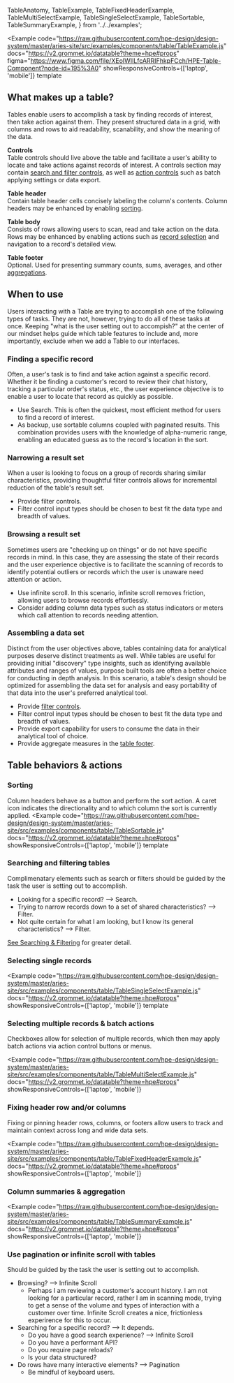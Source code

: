   TableAnatomy,
  TableExample,
  TableFixedHeaderExample,
  TableMultiSelectExample,
  TableSingleSelectExample,
  TableSortable,
  TableSummaryExample,
} from '../../examples';

<Example
  code="https://raw.githubusercontent.com/hpe-design/design-system/master/aries-site/src/examples/components/table/TableExample.js"
  docs="https://v2.grommet.io/datatable?theme=hpe#props"
  figma="https://www.figma.com/file/XEoIWIlLfcARRIFhkpFCch/HPE-Table-Component?node-id=195%3A0"
  showResponsiveControls={['laptop', 'mobile']}
  template
>
  <TableExample />
</Example>

## What makes up a table?
Tables enable users to accomplish a task by finding records of interest, then take action against them.
They present structured data in a grid, with columns and rows to aid readability, scanability, and show 
the meaning of the data.

<TableAnatomy />

**Controls**<br />
Table controls should live above the table and facilitate a user's ability to locate and 
take actions against records of interest. A controls section may contain [search and filter 
controls](#searching-and-filtering-tables), as well as [action controls](#selecting-multiple-records-and-batch-actions) 
such as batch applying settings or data export.

**Table header**<br />
Contain table header cells concisely labeling the column's contents.
Column headers may be enhanced by enabling [sorting](#sorting).

**Table body**<br />
Consists of rows allowing users to scan, read and take action on the data. 
Rows may be enhanced by enabling actions such as [record selection](#selecting-single-records) and 
navigation to a record's detailed view.

**Table footer**<br />
Optional. Used for presenting summary counts, sums, averages, and other [aggregations](#column-summaries-and-aggregation).

<!--
**Cells**<br />
Commonly contain numerical and textual data, but may also include visuals such as meters, 
status indicators, anchors, and buttons.
[Cell variants, actions & behaviors >]()
-->

## When to use
Users interacting with a Table are trying to accomplish one of the following types of tasks.
They are not, however, trying to do all of these tasks at once.
Keeping "what is the user setting out to accompish?" at the center of our mindset helps guide which 
table features to include and, more importantly, exclude when we add a Table to our interfaces.

### Finding a specific record
Often, a user's task is to find and take action against a specific record. Whether it be 
finding a customer's record to review their chat history, tracking a particular order's 
status, etc., the user experience objective is to enable a user to locate that record as 
quickly as possible.

- Use Search. This is often the quickest, most efficient method for users to find a record of interest. 
- As backup, use sortable columns coupled with paginated results. This combination 
provides users with the knowledge of alpha-numeric range, enabling an 
educated guess as to the record's location in the sort.

<ExampleImagePreview
  label="See finding a specific record"
  href="#searching-and-filtering-tables"
  src="/static/images/Searching_Data_Tables.png"
  alt="Example demonstrating how to find a record of interest with a Table"
/>

### Narrowing a result set
When a user is looking to focus on a group of records sharing similar characteristics, 
providing thoughtful filter controls allows for incremental reduction of the table's 
result set.

- Provide filter controls.
- Filter control input types should be chosen to best fit the data type and breadth of values.

<ExampleImagePreview
  label="Learn more about providing a great filter experience"
  href="#searching-and-filtering-tables"
  src="/static/images/Filtering_Data_Tables.png"
  alt="Example demonstrating how to find a record of interest with a Table"
/>

### Browsing a result set
Sometimes users are "checking up on things" or do not have specific records 
in mind. In this case, they are assessing the state of their records and the 
user experience objective is to facilitate the scanning of records to identify 
potential outliers or records which the user is unaware need attention or action.

- Use infinite scroll. In this scenario, infinite scroll removes friction, 
allowing users to browse records effortlessly.
- Consider adding column data types such as status indicators or meters 
which call attention to records needing attention.

<ExampleImagePreview
  label="Using infinite scroll with tables"
  href="#use-pagination-or-infinite-scroll-with-tables"
  src="/static/images/Browsing_For_Outliers.png"
  alt="Example demonstrating how to find a record of interest with a Table"
/>

### Assembling a data set
Distinct from the user objectives above, tables containing data for analytical 
purposes deserve distinct treatments as well. While tables are useful for 
providing initial "discovery" type insights, such as identifying available attributes
and ranges of values, purpose built tools are often a better choice for conducting 
in depth analysis. In this scenario, a table's design should be optimized for 
assembling the data set for analysis and easy portability of that data into the 
user's preferred analytical tool.

- Provide [filter controls](#searching-and-filtering-tables).
- Filter control input types should be chosen to best fit the data type and breadth of values.
- Provide export capability for users to consume the data in their analytical 
tool of choice.
- Provide aggregate measures in the [table footer](#column-summaries-and-aggregation).

<!--
## Guidelines
-->

<!--
### How many columns?
The number of columns and rows should be guided by the task the user is setting 
out to accomplish.

Generally, if there are more than 5-7 columns in the table, it is a sign that 
a single table is trying to solve too many user problems at once. In that case, 
consider:
- Are there too many user persona types using this view? If so, are there opportunities 
to personalize the view by role?
- What are the user interactions leading up to the table view? Are there opportunities 
to improve navigation and build intentful user flows?
- Perhaps, it is unclear as to what the user problem the table is attempting 
to solve? A good opportunity for speaking to and learning from end users!

**The Exception**<br />
In an analytical context, where the goal is to assemble a data set and identify patterns 
within it, a larger number of columns may be neccessary.

In this context, a Table should facilitate the assembly of the data set and make the set 
accessible in a tool specifically designed for analysis.
-->

## Table behaviors & actions

### Sorting
Column headers behave as a button and perform the sort action. A caret icon indicates 
the directionality and to which column the sort is currently applied.
<Example
  code="https://raw.githubusercontent.com/hpe-design/design-system/master/aries-site/src/examples/components/table/TableSortable.js"
  docs="https://v2.grommet.io/datatable?theme=hpe#props"
  showResponsiveControls={['laptop', 'mobile']}
  template
>
  <TableSortable />
</Example>

### Searching and filtering tables
Complimenatary elements such as search or filters should be guided by the task the user 
is setting out to accomplish.
- Looking for a specific record? --> Search.
- Trying to narrow records down to a set of shared characteristics? --> Filter.
- Not quite certain for what I am looking, but I know its general characteristics? --> Filter.

[See Searching & Filtering]() for greater detail.

### Selecting single records
<Example
  code="https://raw.githubusercontent.com/hpe-design/design-system/master/aries-site/src/examples/components/table/TableSingleSelectExample.js"
  docs="https://v2.grommet.io/datatable?theme=hpe#props"
  showResponsiveControls={['laptop', 'mobile']}
  template
>
  <TableSingleSelectExample />
</Example>

### Selecting multiple records & batch actions
Checkboxes allow for selection of multiple records, which then may apply 
batch actions via action control buttons or menus. 

<Example
  code="https://raw.githubusercontent.com/hpe-design/design-system/master/aries-site/src/examples/components/table/TableMultiSelectExample.js"
  docs="https://v2.grommet.io/datatable?theme=hpe#props"
  showResponsiveControls={['laptop', 'mobile']}
>
  <TableMultiSelectExample />
</Example>

### Fixing header row and/or columns
Fixing or pinning header rows, columns, or footers allow users to track and 
maintain context across long and wide data sets.

<Example
  code="https://raw.githubusercontent.com/hpe-design/design-system/master/aries-site/src/examples/components/table/TableFixedHeaderExample.js"
  docs="https://v2.grommet.io/datatable?theme=hpe#props"
  showResponsiveControls={['laptop', 'mobile']}
>
  <TableFixedHeaderExample />
</Example>

### Column summaries & aggregation
<Example
  code="https://raw.githubusercontent.com/hpe-design/design-system/master/aries-site/src/examples/components/table/TableSummaryExample.js"
  docs="https://v2.grommet.io/datatable?theme=hpe#props"
  showResponsiveControls={['laptop', 'mobile']}
>
  <TableSummaryExample />
</Example>

### Use pagination or infinite scroll with tables
Should be guided by the task the user is setting out to accomplish.

- Browsing? --> Infinite Scroll
  - Perhaps I am reviewing a customer's account history. I am not looking for 
  a particular record, rather I am in scanning mode, trying to get a sense of 
  the volume and types of interaction with a customer over time. Infinite Scroll 
  creates a nice, frictionless experirence for this to occur.
- Searching for a specific record? --> It depends.
  - Do you have a good search experience? --> Infinite Scroll
  - Do you have a performant API?
  - Do you require page reloads?
  - Is your data structured? 
- Do rows have many interactive elements? --> Pagination
  - Be mindful of keyboard users.

<!-- To be added. Placeholders for future content.
### Pagination

### Infinite Scroll

## Table Cells
-->